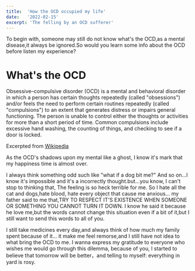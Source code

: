 ```yaml
---
title:  'How the OCD occupied my life'
date:   '2022-02-15'
excerpt: 'The felling by an OCD sufferer'
---
```

To begin with, someone may still do not know what's the OCD,as a mental disease,it always be ignored.So would you learn some info about the OCD before listen my experience?

# What's the OCD
Obsessive–compulsive disorder (OCD) is a mental and behavioral disorder 
in which a person has certain thoughts repeatedly (called "obsessions") and/or feels the need to perform certain routines repeatedly (called "compulsions") 
to an extent that generates distress or impairs general functioning.
The person is unable to control either the thoughts or activities for more than a short period of time.
Common compulsions include excessive hand washing, the counting of things, and checking to see if a door is locked. 

Excerpted from [Wikipedia](https://en.m.wikipedia.org/wiki/Obsessive%E2%80%93compulsive_disorder "Wikipedia")

As the OCD's shadows upon my mental like a ghost, I know it's mark that my happiness time is almost over.

I always think something odd such like "what if a dog bit me?" And so on...I know it's impossible and it's a incorrectly thought.but...you know, I can't stop to thinking that, The feeling is so heck terrible for me.
So I hate all the cat and dogs,hate blood, hate every object that cause me anxious…
  my father said to me that,TRY TO  RESPECT IT'S EXISTENCE  WHEN  SOMEONE OR SOMETHING YOU CANNOT TURN IT DOWN.
I know he said it because he love me,but the words cannot change this situation even if a bit of it,but I still want to send this words to all of you.

I still take medicines every day,and always think of how much my family spent because of it... it make me feel remorse,and I still have not idea to what bring the OCD to me. 
I wanna express my gratitude to everyone who wishes me would go through this dilemma, because of you, I started to believe that tomorrow will be better，and telling to myself: everything in yard is rosy.
